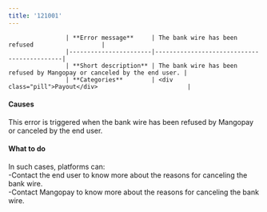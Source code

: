 ```yaml
---
title: '121001'  
---
```



                    | **Error message**     | The bank wire has been refused                   |
                    |-----------------------|--------------------------------------------|
                    | **Short description** | The bank wire has been refused by Mangopay or canceled by the end user. |
                    | **Categories**        | <div class="pill">Payout</div>                         |
                  

#### Causes  

This error is triggered when the bank wire has been refused by Mangopay or canceled by the end user.  

#### What to do  

In such cases, platforms can:  
-Contact the end user to know more about the reasons for canceling the bank wire.  
-Contact Mangopay to know more about the reasons for canceling the bank wire.